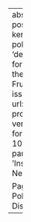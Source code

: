 ---
abstract: With bivariate data, it is possible to calculate 2-dimensional kernel density
  estimates that return polygons at given levels of probability. 'densityarea' returns
  these polygons for analysis, including for calculating their area.
author:
- name:
    family: Fruehwald
    given: Josef
citation:
  issued: '2023-10-02'
  type: dataset
  url: https://CRAN.R-project.org/package=densityarea
  version: ''
date: '2023-10-02'
date-format: YYYY
description: ''
doi: 10.32614/CRAN.package.densityarea
params:
  key: XN592RHC
  notes: 'Institution: Comprehensive R Archive Network

    Pages: 0.1.0'
title: 'densityarea: Polygons of Bivariate Density Distributions'
---